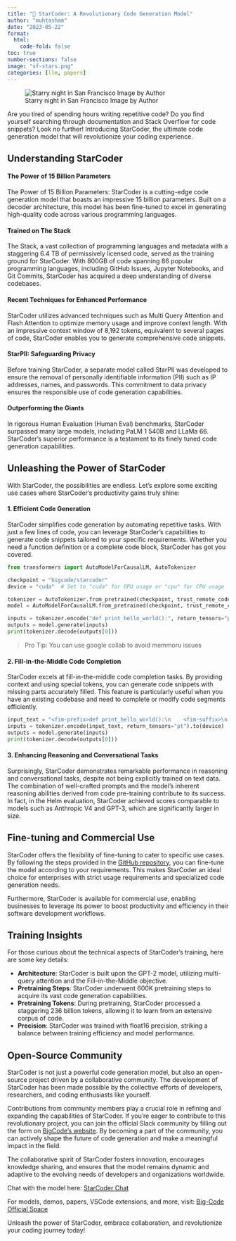 ```yaml
---
title: "💫 StarCoder: A Revolutionary Code Generation Model"
author: "muhtasham"
date: "2023-05-22"
format:
  html:
    code-fold: false
toc: true
number-sections: false
image: "sf-stars.png"
categories: [llm, papers]
---
```


![Starry night in San Francisco Image by Author](sf-stars-clear.png)

Are you tired of spending hours writing repetitive code? Do you find yourself searching through documentation and Stack Overflow for code snippets? Look no further! Introducing StarCoder, the ultimate code generation model that will revolutionize your coding experience.

## Understanding StarCoder

#### The Power of 15 Billion Parameters

The Power of 15 Billion Parameters: StarCoder is a cutting-edge code generation model that boasts an impressive 15 billion parameters. Built on a decoder architecture, this model has been fine-tuned to excel in generating high-quality code across various programming languages.

#### Trained on The Stack

The Stack, a vast collection of programming languages and metadata with a staggering 6.4 TB of permissively licensed code, served as the training ground for StarCoder. With 800GB of code spanning 86 popular programming languages, including GitHub Issues, Jupyter Notebooks, and Git Commits, StarCoder has acquired a deep understanding of diverse codebases.

#### Recent Techniques for Enhanced Performance

StarCoder utilizes advanced techniques such as Multi Query Attention and Flash Attention to optimize memory usage and improve context length. With an impressive context window of 8,192 tokens, equivalent to several pages of code, StarCoder enables you to generate comprehensive code snippets.

#### StarPII: Safeguarding Privacy

Before training StarCoder, a separate model called StarPII was developed to ensure the removal of personally identifiable information (PII) such as IP addresses, names, and passwords. This commitment to data privacy ensures the responsible use of code generation capabilities.

#### Outperforming the Giants

In rigorous Human Evaluation (Human Eval) benchmarks, StarCoder surpassed many large models, including PaLM 1 540B and LLaMa 66. StarCoder's superior performance is a testament to its finely tuned code generation capabilities.

## Unleashing the Power of StarCoder
With StarCoder, the possibilities are endless. Let's explore some exciting use cases where StarCoder's productivity gains truly shine:

#### 1. Efficient Code Generation

StarCoder simplifies code generation by automating repetitive tasks. With just a few lines of code, you can leverage StarCoder's capabilities to generate code snippets tailored to your specific requirements. Whether you need a function definition or a complete code block, StarCoder has got you covered.

```python
from transformers import AutoModelForCausalLM, AutoTokenizer

checkpoint = "bigcode/starcoder"
device = "cuda"  # Set to "cuda" for GPU usage or "cpu" for CPU usage

tokenizer = AutoTokenizer.from_pretrained(checkpoint, trust_remote_code=True)
model = AutoModelForCausalLM.from_pretrained(checkpoint, trust_remote_code=True).to(device)

inputs = tokenizer.encode("def print_hello_world():", return_tensors="pt").to(device)
outputs = model.generate(inputs)
print(tokenizer.decode(outputs[0]))
```
> Pro Tip: You can use google collab to avoid memmoru issues

#### 2. Fill-in-the-Middle Code Completion

StarCoder excels at fill-in-the-middle code completion tasks. By providing context and using special tokens, you can generate code snippets with missing parts accurately filled. This feature is particularly useful when you have an existing codebase and need to complete or modify code segments efficiently.

```python
input_text = "<fim-prefix>def print_hello_world():\n    <fim-suffix>\n    print('Hello world!')<fim-middle>"
inputs = tokenizer.encode(input_text, return_tensors="pt").to(device)
outputs = model.generate(inputs)
print(tokenizer.decode(outputs[0]))
```


#### 3. Enhancing Reasoning and Conversational Tasks

Surprisingly, StarCoder demonstrates remarkable performance in reasoning and conversational tasks, despite not being explicitly trained on text data. The combination of well-crafted prompts and the model's inherent reasoning abilities derived from code pre-training contribute to its success. In fact, in the Helm evaluation, StarCoder achieved scores comparable to models such as Anthropic V4 and GPT-3, which are significantly larger in size.

## Fine-tuning and Commercial Use

StarCoder offers the flexibility of fine-tuning to cater to specific use cases. By following the steps provided in the [GitHub repository](https://github.com/bigcode-project/starcoder), you can fine-tune the model according to your requirements. This makes StarCoder an ideal choice for enterprises with strict usage requirements and specialized code generation needs.

Furthermore, StarCoder is available for commercial use, enabling businesses to leverage its power to boost productivity and efficiency in their software development workflows.

## Training Insights

For those curious about the technical aspects of StarCoder's training, here are some key details:

- **Architecture**: StarCoder is built upon the GPT-2 model, utilizing multi-query attention and the Fill-in-the-Middle objective.
- **Pretraining Steps**: StarCoder underwent 600K pretraining steps to acquire its vast code generation capabilities.
- **Pretraining Tokens**: During pretraining, StarCoder processed a staggering 236 billion tokens, allowing it to learn from an extensive corpus of code.
- **Precision**: StarCoder was trained with float16 precision, striking a balance between training efficiency and model performance.

## Open-Source Community

StarCoder is not just a powerful code generation model, but also an open-source project driven by a collaborative community. The development of StarCoder has been made possible by the collective efforts of developers, researchers, and coding enthusiasts like yourself.

Contributions from community members play a crucial role in refining and expanding the capabilities of StarCoder. If you're eager to contribute to this revolutionary project, you can join the official Slack community by filling out the form on [BigCode's website](https://www.bigcode-project.org/). By becoming a part of the community, you can actively shape the future of code generation and make a meaningful impact in the field.

The collaborative spirit of StarCoder fosters innovation, encourages knowledge sharing, and ensures that the model remains dynamic and adaptive to the evolving needs of developers and organizations worldwide.

Chat with the model here: [StarCoder Chat](https://huggingface.co/chat/)

For models, demos, papers, VSCode extensions, and more, visit: [Big-Code Official Space](https://huggingface.co/bigcode)

Unleash the power of StarCoder, embrace collaboration, and revolutionize your coding journey today!


